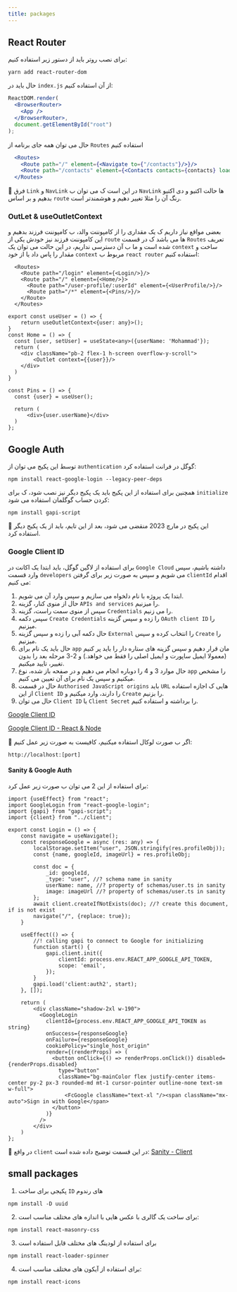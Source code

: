 ```yaml
---
title: packages
---
```

## React Router
برای نصب روتر باید از دستور زیر استفاده کنیم:
```shell
yarn add react-router-dom
```
حال باید در `index.js` از آن استفاده کنیم:
```jsx
ReactDOM.render(
  <BrowserRouter>
    <App />
  </BrowserRouter>,
  document.getElementById("root")
);
```
حال می توان همه جای برنامه از `Routes` استفاده کنیم
```jsx
  <Routes>
    <Route path="/" element={<Navigate to={"/contacts"}/>}/>
    <Route path="/contacts" element={<Contacts contacts={contacts} loading={loading}/>}/>
  </Routes>
```
🎉 فرق `Link` و `NavLink` در این است ک می توان ب `NavLink` ها حالت اکتیو و دی اکتیو بدهیم و بر اساس `route` رنگ آن را مثلا تغییر دهیم و هوشمندتر است.
### OutLet & useOutletContext
بعضی مواقع نیاز داریم ک یک مقداری را از کامپوننت والد، ب کامپوننت فرزند بدهیم و این کامپوننت فرزند نیز خودش یکی از `route` ها می باشد ک در قسمت `Routes` تعریف شده است و ما ب آن دسترسی نداریم، در این حالت می توان یک `context` ساخت و مقدار را پاس داد یا از خود `context` مربوط ب `react router` استفاده کنیم:
```tsx title="App.tsx"
  <Routes>
    <Route path="/login" element={<Login/>}/>
    <Route path="/" element={<Home/>}>
      <Route path="/user-profile/:userId" element={<UserProfile/>}/>
      <Route path="/*" element={<Pins/>}/>
    </Route>
  </Routes>
```
```tsx title="src/view/Home.tsx"
export const useUser = () => {
    return useOutletContext<{user: any}>();
}
const Home = () => {
  const [user, setUser] = useState<any>({userName: 'Mohammad'});
  return (
    <div className="pb-2 flex-1 h-screen overflow-y-scroll">
        <Outlet context={{user}}/>
    </div>
  )
}
```
```tsx title="src/view/Pins.tsx"
const Pins = () => {
  const {user} = useUser();

  return (
      <div>{user.userName}</div>
  )
};
```

## Google Auth
توسط این پکیج می توان از `authentication` گوگل در فرانت استفاده کرد:
```shell
npm install react-google-login --legacy-peer-deps
```
همچنین برای استفاده از این پکیج باید یک پکیج دیگر نیز نصب شود، ک برای `initialize` کردن حساب گوگلمان استفاده می شود:
```shell
npm install gapi-script
```
🚩 این پکیج در مارچ 2023 منقضی می شود، بعد از این تایم، باید از یک پکیج دیگر استفاده کرد.
### Google Client ID
برای استفاده از لاگین گوگل، باید ابتدا یک اکانت در `Google Cloud` داشته باشیم، سپس وارد قسمت `developers` می شویم و سپس به صورت زیر برای گرفتن `clientId` اقدام می کنیم:

1. ابتدا یک پروژه با نام دلخواه می سازیم و سپس وارد آن می شویم.
2. حال از منوی کنار، گزینه `APIs and services` را میزنیم.
3. سپس از منوی سمت راست، گزینه `Credentials` را می زنیم.
4. سپس دکمه `Create Credentials` را زده و سپس گزینه `OAuth client ID` را میزنیم.
5. حال دکمه آبی را زده و سپس گزینه `External` را انتخاب کرده و سپس `Create` را میزنیم.
6. حال باید یک نام برای `app` مان قرار دهیم و سپس گزینه های ستاره دار را باید پر کنیم (معمولا ایمیل ساپورت و ایمیل اصلی را فقط می خواهد.) و 2-3 مرحله بعد را بدون تغییر، تایید میکنیم.
7. حال موارد 3 و 4 را دوباره انجام می دهیم و در صفحه باز شده، نوع `app` را مشخص میکنیم و سپس یک نام برای آن تعیین می کنیم.
8. حال در قسمت `Authorised JavaScript origins` باید `URL` هایی ک اجازه استفاده از این `Client ID` را دارند، وارد میکنیم و `Create` را بزنیم.
9. حال می توان `Client ID` یا `Client Secret` را برداشته و استفاده کنیم.

[Google Client ID](https://blog.logrocket.com/guide-adding-google-login-react-app/)

[Google Client ID - React & Node](https://www.sitepoint.com/google-auth-react-express/)

🎉 اگر ب صورت لوکال استفاده میکنیم، کافیست به صورت زیر عمل کنیم:
```text
http://localhost:[port]
```
#### Sanity & Google Auth
برای استفاده از این 2 می توان ب صورت زیر عمل کرد:
```tsx
import {useEffect} from "react";
import GoogleLogin from "react-google-login";
import {gapi} from "gapi-script";
import {client} from "../client";

export const Login = () => {
    const navigate = useNavigate();
    const responseGoogle = async (res: any) => {
        localStorage.setItem("user", JSON.stringify(res.profileObj));
        const {name, googleId, imageUrl} = res.profileObj;

        const doc = {
            _id: googleId,
            _type: "user", //? schema name in sanity
            userName: name, //? property of schemas/user.ts in sanity
            image: imageUrl //? property of schemas/user.ts in sanity
        };
        await client.createIfNotExists(doc); //? create this document, if is not exist
        navigate("/", {replace: true});
    }

    useEffect(() => {
        //! calling gapi to connect to Google for initializing
        function start() {
            gapi.client.init({
                clientId: process.env.REACT_APP_GOOGLE_API_TOKEN,
                scope: 'email',
            });
        }
        gapi.load('client:auth2', start);
    }, []);

    return (
        <div className="shadow-2xl w-190">
          <GoogleLogin
            clientId={process.env.REACT_APP_GOOGLE_API_TOKEN as string}
            onSuccess={responseGoogle}
            onFailure={responseGoogle}
            cookiePolicy="single_host_origin"
            render={(renderProps) => (
              <button onClick={() => renderProps.onClick()} disabled={renderProps.disabled}
                type="button"
                className="bg-mainColor flex justify-center items-center py-2 px-3 rounded-md mt-1 cursor-pointer outline-none text-sm w-full">
                  <FcGoogle className="text-xl "/><span className="mx-auto">Sign in with Google</span>
              </button>
            )}
          />
        </div>
    )
};
```
🎉 در واقع `client` در این قسمت توضیح داده شده است:
[Sanity - Client](/my-documents/docs/Experiences/dependencies/sanity#client)

## small packages
1. پکیجی برای ساخت `ID` های رندوم
```shell
npm install -D uuid
```
2. برای ساخت یک گالری با عکس هایی با اندازه های مختلف مناسب است:
```shell
npm install react-masonry-css
```
3. برای استفاده از لودینگ های مختلف قابل استفاده است
```shell
npm install react-loader-spinner
```
4. برای استفاده از آیکون های مختلف مناسب است:
```shell
npm install react-icons
```
